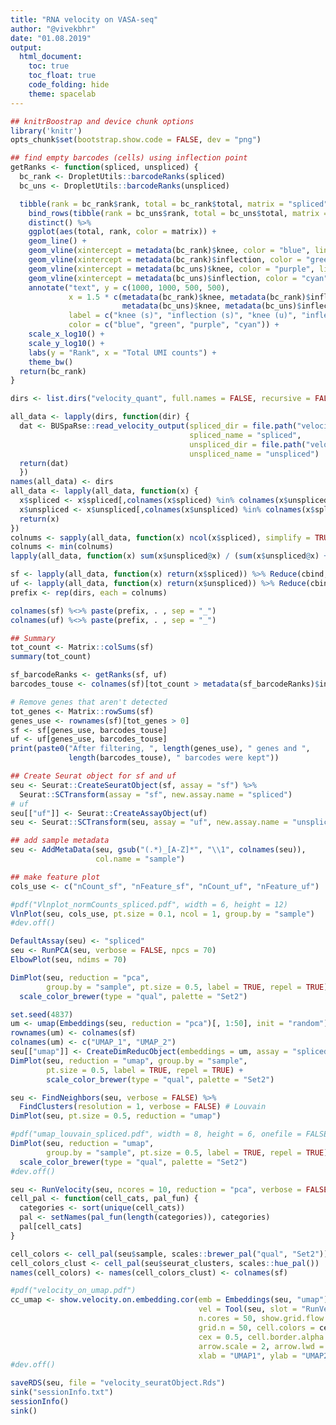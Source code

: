 ```yaml
---
title: "RNA velocity on VASA-seq"
author: "@vivekbhr"
date: "01.08.2019"
output:
  html_document:
    toc: true
    toc_float: true
    code_folding: hide
    theme: spacelab
---
```


```r
## knitrBoostrap and device chunk options
library('knitr')
opts_chunk$set(bootstrap.show.code = FALSE, dev = "png")
```

```r
## find empty barcodes (cells) using inflection point
getRanks <- function(spliced, unspliced) {
  bc_rank <- DropletUtils::barcodeRanks(spliced)
  bc_uns <- DropletUtils::barcodeRanks(unspliced)

  tibble(rank = bc_rank$rank, total = bc_rank$total, matrix = "spliced") %>%
    bind_rows(tibble(rank = bc_uns$rank, total = bc_uns$total, matrix = "unspliced")) %>%
    distinct() %>%
    ggplot(aes(total, rank, color = matrix)) +
    geom_line() +
    geom_vline(xintercept = metadata(bc_rank)$knee, color = "blue", linetype = 2) +
    geom_vline(xintercept = metadata(bc_rank)$inflection, color = "green", linetype = 2) +
    geom_vline(xintercept = metadata(bc_uns)$knee, color = "purple", linetype = 3) +
    geom_vline(xintercept = metadata(bc_uns)$inflection, color = "cyan", linetype = 3) +
    annotate("text", y = c(1000, 1000, 500, 500),
             x = 1.5 * c(metadata(bc_rank)$knee, metadata(bc_rank)$inflection,
                         metadata(bc_uns)$knee, metadata(bc_uns)$inflectio),
             label = c("knee (s)", "inflection (s)", "knee (u)", "inflection (u)"),
             color = c("blue", "green", "purple", "cyan")) +
    scale_x_log10() +
    scale_y_log10() +
    labs(y = "Rank", x = "Total UMI counts") +
    theme_bw()
  return(bc_rank)
}
```

```r
dirs <- list.dirs("velocity_quant", full.names = FALSE, recursive = FALSE)

all_data <- lapply(dirs, function(dir) {
  dat <- BUSpaRse::read_velocity_output(spliced_dir = file.path("velocity_quant", dir, "spliced_counts"),
                                        spliced_name = "spliced",
                                        unspliced_dir = file.path("velocity_quant", dir, "unspliced_counts"),
                                        unspliced_name = "unspliced")
  return(dat)
  })
names(all_data) <- dirs
all_data <- lapply(all_data, function(x) {
  x$spliced <- x$spliced[,colnames(x$spliced) %in% colnames(x$unspliced)]
  x$unspliced <- x$unspliced[,colnames(x$unspliced) %in% colnames(x$spliced)]
  return(x)
})
colnums <- sapply(all_data, function(x) ncol(x$spliced), simplify = TRUE)
colnums <- min(colnums)
lapply(all_data, function(x) sum(x$unspliced@x) / (sum(x$unspliced@x) + sum(x$spliced@x)))
```


```r
sf <- lapply(all_data, function(x) return(x$spliced)) %>% Reduce(cbind, .)
uf <- lapply(all_data, function(x) return(x$unspliced)) %>% Reduce(cbind, .)
prefix <- rep(dirs, each = colnums)

colnames(sf) %<>% paste(prefix, . , sep = "_")
colnames(uf) %<>% paste(prefix, . , sep = "_")

## Summary
tot_count <- Matrix::colSums(sf)
summary(tot_count)
```

```r
sf_barcodeRanks <- getRanks(sf, uf)
barcodes_touse <- colnames(sf)[tot_count > metadata(sf_barcodeRanks)$inflection]

# Remove genes that aren't detected
tot_genes <- Matrix::rowSums(sf)
genes_use <- rownames(sf)[tot_genes > 0]
sf <- sf[genes_use, barcodes_touse]
uf <- uf[genes_use, barcodes_touse]
print(paste0("After filtering, ", length(genes_use), " genes and ",
             length(barcodes_touse), " barcodes were kept"))
```

```r
## Create Seurat object for sf and uf
seu <- Seurat::CreateSeuratObject(sf, assay = "sf") %>%
  Seurat::SCTransform(assay = "sf", new.assay.name = "spliced")
# uf
seu[["uf"]] <- Seurat::CreateAssayObject(uf)
seu <- Seurat::SCTransform(seu, assay = "uf", new.assay.name = "unspliced")

## add sample metadata
seu <- AddMetaData(seu, gsub("(.*)_[A-Z]*", "\\1", colnames(seu)),
                   col.name = "sample")

## make feature plot
cols_use <- c("nCount_sf", "nFeature_sf", "nCount_uf", "nFeature_uf")

#pdf("Vlnplot_normCounts_spliced.pdf", width = 6, height = 12)
VlnPlot(seu, cols_use, pt.size = 0.1, ncol = 1, group.by = "sample")
#dev.off()
```


```r
DefaultAssay(seu) <- "spliced"
seu <- RunPCA(seu, verbose = FALSE, npcs = 70)
ElbowPlot(seu, ndims = 70)
```


```r
DimPlot(seu, reduction = "pca",
        group.by = "sample", pt.size = 0.5, label = TRUE, repel = TRUE) +
  scale_color_brewer(type = "qual", palette = "Set2")
```


```r
set.seed(4837)
um <- umap(Embeddings(seu, reduction = "pca")[, 1:50], init = "random")
rownames(um) <- colnames(sf)
colnames(um) <- c("UMAP_1", "UMAP_2")
seu[["umap"]] <- CreateDimReducObject(embeddings = um, assay = "spliced", key = "umap_")
DimPlot(seu, reduction = "umap", group.by = "sample",
        pt.size = 0.5, label = TRUE, repel = TRUE) +
        scale_color_brewer(type = "qual", palette = "Set2")
```


```r
seu <- FindNeighbors(seu, verbose = FALSE) %>%
  FindClusters(resolution = 1, verbose = FALSE) # Louvain
DimPlot(seu, pt.size = 0.5, reduction = "umap")
```



```r
#pdf("umap_louvain_spliced.pdf", width = 8, height = 6, onefile = FALSE)
DimPlot(seu, reduction = "umap",
        group.by = "sample", pt.size = 0.5, label = TRUE, repel = TRUE) +
  scale_color_brewer(type = "qual", palette = "Set2")
#dev.off()
```


```r
seu <- RunVelocity(seu, ncores = 10, reduction = "pca", verbose = FALSE)
cell_pal <- function(cell_cats, pal_fun) {
  categories <- sort(unique(cell_cats))
  pal <- setNames(pal_fun(length(categories)), categories)
  pal[cell_cats]
}

cell_colors <- cell_pal(seu$sample, scales::brewer_pal("qual", "Set2"))
cell_colors_clust <- cell_pal(seu$seurat_clusters, scales::hue_pal())
names(cell_colors) <- names(cell_colors_clust) <- colnames(sf)

#pdf("velocity_on_umap.pdf")
cc_umap <- show.velocity.on.embedding.cor(emb = Embeddings(seu, "umap"),
                                          vel = Tool(seu, slot = "RunVelocity"),
                                          n.cores = 50, show.grid.flow = TRUE,
                                          grid.n = 50, cell.colors = cell_colors,
                                          cex = 0.5, cell.border.alpha = 0,
                                          arrow.scale = 2, arrow.lwd = 0.75,
                                          xlab = "UMAP1", ylab = "UMAP2")
#dev.off()
```


```r
saveRDS(seu, file = "velocity_seuratObject.Rds")
sink("sessionInfo.txt")
sessionInfo()
sink()
```
